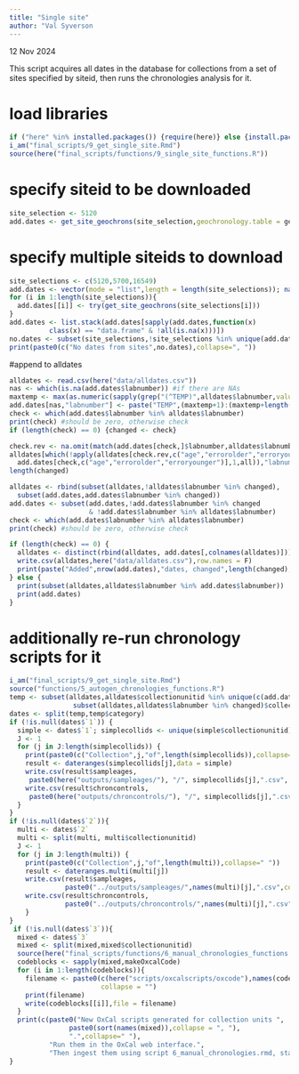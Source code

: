 ```yaml
---
title: "Single site"
author: "Val Syverson
---
```

12 Nov 2024

This script acquires all dates in the database for collections from a set of sites specified by siteid, then runs the chronologies analysis for it.

# load libraries
```r
if ("here" %in% installed.packages()) {require(here)} else {install.packages("here"); require(here)}
i_am("final_scripts/9_get_single_site.Rmd")
source(here("final_scripts/functions/9_single_site_functions.R"))
```

# specify siteid to be downloaded 
```r
site_selection <- 5120
add.dates <- get_site_geochrons(site_selection,geochronology.table = geochronology.table,agelimit = 30000)
```

# specify multiple siteids to download
```r
site_selections <- c(5120,5700,16549)
add.dates <- vector(mode = "list",length = length(site_selections)); names(add.dates) <- site_selections
for (i in 1:length(site_selections)){
  add.dates[[i]] <- try(get_site_geochrons(site_selections[i]))
}
add.dates <- list.stack(add.dates[sapply(add.dates,function(x) 
          class(x) == "data.frame" & !all(is.na(x)))])
no.dates <- subset(site_selections,!site_selections %in% unique(add.dates$siteid))
print(paste0(c("No dates from sites",no.dates),collapse=", "))
```

#append to alldates
```r
alldates <- read.csv(here("data/alldates.csv"))
nas <- which(is.na(add.dates$labnumber)) #if there are NAs
maxtemp <- max(as.numeric(sapply(grep("(^TEMP)",alldates$labnumber,value = T),substr,5,1000)))
add.dates[nas,"labnumber"] <- paste("TEMP",(maxtemp+1):(maxtemp+length(nas)),sep="")
check <- which(add.dates$labnumber %in% alldates$labnumber)
print(check) #should be zero, otherwise check
if (length(check) == 0) {changed <- check}
```

```r
check.rev <- na.omit(match(add.dates[check,]$labnumber,alldates$labnumber))
alldates[which(!apply(alldates[check.rev,c("age","errorolder","erroryounger")] == 
  add.dates[check,c("age","errorolder","erroryounger")],1,all)),"labnumber"] -> changed
length(changed)
```


```r
alldates <- rbind(subset(alldates,!alldates$labnumber %in% changed),
  subset(add.dates,add.dates$labnumber %in% changed))
add.dates <- subset(add.dates,!add.dates$labnumber %in% changed 
                    & !add.dates$labnumber %in% alldates$labnumber)
check <- which(add.dates$labnumber %in% alldates$labnumber)
print(check) #should be zero, otherwise check
```

```r
if (length(check) == 0) { 
  alldates <- distinct(rbind(alldates, add.dates[,colnames(alldates)]))
  write.csv(alldates,here("data/alldates.csv"),row.names = F)
  print(paste("Added",nrow(add.dates),"dates, changed",length(changed),"dates, and saved to data/alldates.csv"))
} else {
  print(subset(alldates,alldates$labnumber %in% add.dates$labnumber))
  print(add.dates)
}
```


# additionally re-run chronology scripts for it

```r
i_am("final_scripts/9_get_single_site.Rmd")
source("functions/5_autogen_chronologies_functions.R")
temp <- subset(alldates,alldates$collectionunitid %in% unique(c(add.dates$collectionunitid,
                subset(alldates,alldates$labnumber %in% changed)$collectionunitid)))
dates <- split(temp,temp$category)
if (!is.null(dates$`1`)) {
  simple <- dates$`1`; simplecollids <- unique(simple$collectionunitid)
  J <- 1
  for (j in J:length(simplecollids)) {
    print(paste0(c("Collection",j,"of",length(simplecollids)),collapse=" "))
  	result <- dateranges(simplecollids[j],data = simple)
   	write.csv(result$sampleages,
     paste0(here("outputs/sampleages/"), "/", simplecollids[j],".csv", collapse = ""), row.names = F)
   	write.csv(result$chroncontrols,
     paste0(here("outputs/chroncontrols/"), "/", simplecollids[j],".csv",collapse = ""),row.names = F)
  }
}
if (!is.null(dates$`2`)){
  multi <- dates$`2`
  multi <- split(multi, multi$collectionunitid)
  J <- 1
  for (j in J:length(multi)) {
    print(paste0(c("Collection",j,"of",length(multi)),collapse=" "))
    result <- dateranges.multi(multi[j])
    write.csv(result$sampleages,
              paste0("../outputs/sampleages/",names(multi)[j],".csv",collapse = ""),row.names = F)
    write.csv(result$chroncontrols,
              paste0("../outputs/chroncontrols/",names(multi)[j],".csv",collapse = ""),row.names = F)
    }
}
 if (!is.null(dates$`3`)){
  mixed <- dates$`3`
  mixed <- split(mixed,mixed$collectionunitid)
  source(here("final_scripts/functions/6_manual_chronologies_functions.R"))
  codeblocks <- sapply(mixed,makeOxcalCode)
  for (i in 1:length(codeblocks)){
    filename <- paste0(c(here("scripts/oxcalscripts/oxcode"),names(codeblocks[i]),".txt"),
                       collapse = "")
    print(filename)
    write(codeblocks[[i]],file = filename)
  }
  print(c(paste0("New OxCal scripts generated for collection units ", 
               paste0(sort(names(mixed)),collapse = ", "),
               ".",collapse=" "),
          "Run them in the OxCal web interface.",
          "Then ingest them using script 6_manual_chronologies.rmd, starting at chunk 4."))
}
```

